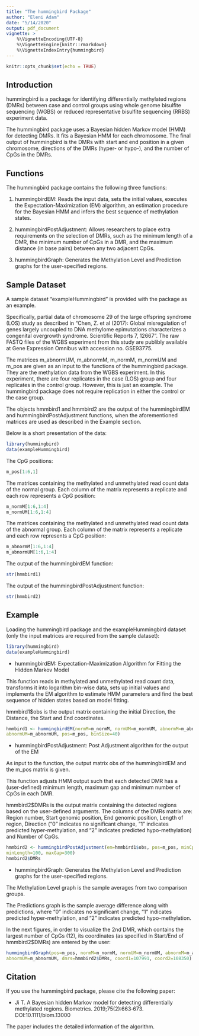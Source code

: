 ---
title: "The hummingbird Package"
author: "Eleni Adam"
date: "5/14/2020"
output: pdf_document
vignette: >
    %\VignetteEncoding{UTF-8}
    %\VignetteEngine{knitr::rmarkdown}
    %\VignetteIndexEntry{hummingbird}
---

```{r setup, include=FALSE}
knitr::opts_chunk$set(echo = TRUE)
```

## Introduction

hummingbird is a package for identifying differentially methylated regions (DMRs) between case and
control groups using whole genome bisulfite sequencing (WGBS) or reduced representative bisulfite
sequencing (RRBS) experiment data.

The hummingbird package uses a Bayesian hidden Markov model (HMM) for detecting DMRs. It fits a 
Bayesian HMM for each chromosome. The final output of hummingbird is the DMRs with start and end 
position in a given chromosome, directions of the DMRs (hyper- or hypo-), and the number of CpGs 
in the DMRs. 

## Functions

The hummingbird package contains the following three functions: 

(1) hummingbirdEM: Reads the input data, sets the initial values, executes the Expectation-Maximization 
(EM) algorithm, an estimation procedure for the Bayesian HMM and infers the best sequence of methylation 
states.

(2) hummingbirdPostAdjustment: Allows researchers to place extra requirements on the selection of DMRs, 
such as the minimum length of a DMR, the minimum number of CpGs in a DMR, and the maximum distance 
(in base pairs) between any two adjacent CpGs.

(3) hummingbirdGraph: Generates the Methylation Level and Prediction graphs for the user-specified regions.

## Sample Dataset

A sample dataset "exampleHummingbird" is provided with the package as an example. 

Specifically, partial data of chromosome 29 of the large offspring syndrome (LOS) study as described in "Chen, Z. et al (2017): Global misregulation of genes largely uncoupled to DNA methylome epimutations characterizes a congenital overgrowth syndrome. Scientific Reports 7, 12667". The raw FASTQ files of the WGBS experiment from this study are publibly available at Gene Expression Omnibus with accession no. GSE93775.

The matrices m_abnormUM, m_abnormM, m_normM, m_normUM and m_pos are given as an input to the functions of the hummingbird package. They are the methylation data from the WGBS experiment. In this experiment, there are four replicates in the case (LOS) group and four replicates in the control group. However, this is just an example. The hummingbird package does not require replication in either the control or the case group.

The objects hmmbird1 and hmmbird2 are the output of the hummingbirdEM and hummingbirdPostAdjustment functions, when the aforementioned matrices are used as described in the Example section.

Below is a short presentation of the data:

```{r sampleDataset}
library(hummingbird)
data(exampleHummingbird)
```

The CpG positions:
```{r sampleDataset_pos}
m_pos[1:6,1]
```

The matrices containing the methylated and unmethylated read count data of the normal group. Each column of the matrix represents a replicate and each row represents a CpG position:
```{r sampleDataset_norm}
m_normM[1:6,1:4]
m_normUM[1:6,1:4]
```

The matrices containing the methylated and unmethylated read count data of the abnormal group. Each column of the matrix represents a replicate and each row represents a CpG position:
```{r sampleDataset_abnorm}
m_abnormM[1:6,1:4]
m_abnormUM[1:6,1:4]
```

The output of the hummingbirdEM function:
```{r sampleDataset_hmmbird_em}
str(hmmbird1)
```

The output of the hummingbirdPostAdjustment function:
```{r sampleDataset_hmmbird_postadj}
str(hmmbird2)
```


## Example

Loading the hummingbird package and the exampleHummingbird dataset (only the input matrices are required from the sample dataset):

```{r hummingbird}
library(hummingbird)
data(exampleHummingbird)
```

- hummingbirdEM: Expectation-Maximization Algorithm for Fitting the Hidden Markov Model

This function reads in methylated and unmethylated read count data, transforms it into logarithm bin-wise data, sets up initial values and implements the EM algorithm to estimate HMM parameters and find the best sequence of hidden states based on model fitting.

hmmbird1$obs is the output matrix containing the initial Direction, the Distance, the Start and End coordinates.

```{r hummingbird_em}
hmmbird1 <- hummingbirdEM(normM=m_normM, normUM=m_normUM, abnormM=m_abnormM, 
abnormUM=m_abnormUM, pos=m_pos, binSize=40)
```

- hummingbirdPostAdjustment: Post Adjustment algorithm for the output of the EM

As input to the function, the output matrix obs of the hummingbirdEM and the m_pos matrix is given.

This function adjusts HMM output such that each detected DMR has a (user-defined) minimum length, maximum gap and minimum number of CpGs in each DMR.

hmmbird2$DMRs is the output matrix containing the detected regions based on the user-defined arguments. The columns of the DMRs matrix are: Region number, Start genomic position, End genomic position, Length of region, Direction ("0" indicates no significant change, "1" indicates predicted hyper-methylation, and "2" indicates predicted hypo-methylation) and Number of CpGs.

```{r hummingbird_postAdjustment}
hmmbird2 <- hummingbirdPostAdjustment(em=hmmbird1$obs, pos=m_pos, minCpGs=10, 
minLength=100, maxGap=300)
hmmbird2$DMRs
```

- hummingbirdGraph: Generates the Methylation Level and Prediction graphs for the user-specified regions.

The Methylation Level graph is the sample averages from two comparison groups. 

The Predictions graph is the sample average difference along with predictions, where "0" indicates no significant change, "1" indicates predicted hyper-methylation, and "2" indicates predicted hypo-methylation.

In the next figures, in order to visualize the 2nd DMR, which contains the largest number of CpGs (12), its coordinates (as specified in Start/End of hmmbird2$DMRs) are entered by the user:

```{r hummingbird_graph}
hummingbirdGraph(pos=m_pos, normM=m_normM, normUM=m_normUM, abnormM=m_abnormM, 
abnormUM=m_abnormUM, dmrs=hmmbird2$DMRs, coord1=107991, coord2=108350)
```

## Citation

If you use the hummingbird package, please cite the following paper:

- Ji T. A Bayesian hidden Markov model for detecting differentially methylated regions. Biometrics. 2019;75(2):663‐673. DOI:10.1111/biom.13000

The paper includes the detailed information of the algorithm.


